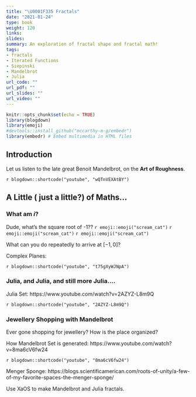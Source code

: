 ```yaml
---
title: "\U0001F335 Fractals"
date: "2021-01-24"
type: book
weight: 120
links:
slides: 
summary: An exploration of fractal shape and fractal math!
tags:
- fractals
- Iterated Functions
- Siepinski
- Mandelbrot
- Julia
url_code: ""
url_pdf: ""
url_slides: ""
url_video: ""
---
```


```r
knitr::opts_chunk$set(echo = TRUE)
library(blogdown)
library(emoji)
#devtools::install_github("mccarthy-m-g/embedr")
library(embedr) # Embed multimedia in HTML files
```

## Introduction

Let us listen to the late great Benoit Mandelbrot, on the **Art of Roughness**.

`r blogdown::shortcode("youtube", "wQTnVEXAtBY")`


## A Little ( just a little?) of Maths...

### What am $i$?
Dude, what's the square root of -1?? `r emoji::emoji("scream_cat")` `r emoji::emoji("scream_cat")` `r emoji::emoji("scream_cat")`

What can you do repeatedly to arrive at $[-1, 0]$?

Complex Planes: 

`r blogdown::shortcode("youtube", "t75gXyWJNpA")`

### Julia, and Julia, and still more Julia....

Julia Set: https://www.youtube.com/watch?v=2AZYZ-L8m9Q

`r blogdown::shortcode("youtube", "2AZYZ-L8m9Q")`


### Jewellery Shopping with Mandelbrot
Ever gone shopping for jewellery? How is the place organized? 

How Mandelbrot Set is generated: https://www.youtube.com/watch?v=8ma6cV6fw24

`r blogdown::shortcode("youtube", "8ma6cV6fw24")`

Menger Sponge: https://blogs.scientificamerican.com/roots-of-unity/a-few-of-my-favorite-spaces-the-menger-sponge/

Use XaOS to make Mandelbrot and Julia fractals.

